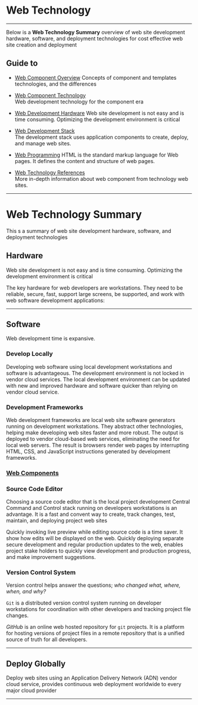 
# Web Technology

***
Below is a **Web Technology Summary** overview of web site development hardware, software, and deployment technologies for cost effective web site creation and deployment

## Guide to
- [Web Component Overview](webcomptech)
Concepts of component and templates technologies, and the differences

- [Web Component Technology](webcompview)  
Web development technology for the component era

- [Web Development Hardware](hardware)
Web site development is not easy and is time consuming. Optimizing the development environment is critical

- [Web Development Stack](devstack)  
The development stack uses application components to create, deploy, and manage web sites.

- [Web Programming](programming)
HTML  is the standard markup language for Web pages. It defines the content and structure of web pages.

- [Web Technology References](webtechrefs)  
More in-depth information about web component from technology web sites.


***

# Web Technology Summary

This s a summary of web site development hardware, software, and deployment technologies

## Hardware

Web site development is not easy and is time consuming. Optimizing the development environment is critical

The key hardware for web developers are workstations. They need to be reliable, secure, fast, support large screens, be supported, and work with web software development applications:

***

## Software

Web development time is expansive. 

### Develop Locally

Developing web software using local development workstations and software is advantageous. The development environment is not locked in   vendor cloud services.  The local development environment can be updated with new and improved hardware and software quicker than relying on vendor cloud service.

### Development Frameworks

Web development frameworks are local web site software generators running on development workstations. They abstract other technologies, helping make developing web sites faster and more robust. The output is deployed to vendor cloud-based web services, eliminating the need for local web servers. The result is browsers render web pages by interrupting HTML, CSS, and JavaScript instructions generated by development frameworks.

### [Web Components](components)

### Source Code Editor

Choosing a source code editor that is the local project development Central Command and Control stack running on developers workstations is an advantage. It is a fast and convent way to create, track changes, test, maintain, and deploying project web sites 
 
Quickly invoking live preview while editing source code is a time saver. It show how edits will be displayed on the web. Quickly deploying separate secure development and regular production updates to the web, enables project stake holders to quickly view development  and production progress, and make improvement suggestions.  

### Version Control System

Version control helps answer the questions; *who changed what, where, when, and why?*

``Git`` is a  distributed version control system running on developer workstations for coordination with other developers and tracking  project file changes.

*GitHub* is an online web hosted repository for ``git`` projects. It is a platform for hosting versions of project files in a remote repository that is a unified source of truth for all developers.

***

## Deploy Globally

Deploy web sites using an Application Delivery Network (ADN) vendor cloud service, provides continuous web deployment  worldwide to every major cloud provider

***



